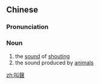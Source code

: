 {{also|叫声}}
==Chinese==
{{zh-forms|s=叫声}}

===Pronunciation===
{{zh-pron
|m=jiàoshēng
|c=giu3 seng1
|cat=n
}}

===Noun===
{{zh-noun}}

# the [[sound]] of [[shouting]]
# the sound produced by [[animal]]s

[[zh:叫聲]]